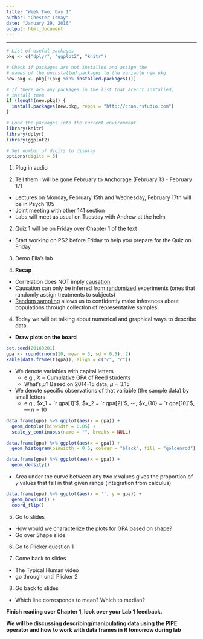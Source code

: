 ```yaml
---
title: "Week Two, Day 1"
author: "Chester Ismay"
date: "January 29, 2016"
output: html_document
---
```


***

```r
# List of useful packages
pkg <- c("dplyr", "ggplot2", "knitr")

# Check if packages are not installed and assign the
# names of the uninstalled packages to the variable new.pkg
new.pkg <- pkg[!(pkg %in% installed.packages())]

# If there are any packages in the list that aren't installed,
# install them
if (length(new.pkg)) {
  install.packages(new.pkg, repos = "http://cran.rstudio.com")
}

# Load the packages into the current environment
library(knitr)
library(dplyr)
library(ggplot2)

# Set number of digits to display
options(digits = 3)
```

1. Plug in audio

1. Tell them I will be gone February to Anchorage (February 13 - February 17)

  - Lectures on Monday, February 15th and Wednesday, February 17th will be in Psych 105
  - Joint meeting with other 141 section
  - Labs will meet as usual on Tuesday with Andrew at the helm

2. Quiz 1 will be on Friday over Chapter 1 of the text
  
  - Start working on PS2 before Friday to help you prepare for the Quiz on Friday

3. Demo Ella's lab

3. **Recap**

  - Correlation does NOT imply <u>causation</u>
  - Causation can only be inferred from <u>randomized</u> experiments (ones that randomly assign treatments to subjects)
  - <u>Random sampling</u> allows us to confidently make inferences about populations through collection of representative samples.
  
4. Today we will be talking about numerical and graphical ways to describe data
  - **Draw plots on the board**

```r
set.seed(20160201)
gpa <- round(rnorm(10, mean = 3, sd = 0.5), 2)
kable(data.frame(t(gpa)), align = c("c", "c"))
```
  
  - We denote variables with capital letters
    - e.g., $X$ = Cumulative GPA of Reed students
    - What's $\mu$? Based on 2014-15 data, $\mu = 3.15$
  - We denote specific observations of that variable (the sample data) by small letters
    - e.g., $x_1 = `r gpa[1]`$, $x_2 = `r gpa[2]`$, $\cdots$, $x_{10} = `r gpa[10]`$, --- $n = 10$
    
```r
data.frame(gpa) %>% ggplot(aes(x = gpa)) + 
  geom_dotplot(binwidth = 0.05) +
  scale_y_continuous(name = "", breaks = NULL)
```

```r
data.frame(gpa) %>% ggplot(aes(x = gpa)) + 
  geom_histogram(binwidth = 0.5, colour = "black", fill = "goldenrod")
```

```r
data.frame(gpa) %>% ggplot(aes(x = gpa)) + 
  geom_density()
```

- Area under the curve between any two $x$ values gives the proportion of $y$ values that fall in that given range (integration from calculus)

```r
data.frame(gpa) %>% ggplot(aes(x = '', y = gpa)) + 
  geom_boxplot() +
  coord_flip()
```

5. Go to slides

  - How would we characterize the plots for GPA based on shape?
  - Go over Shape slide

6. Go to Plicker question 1

7. Come back to slides 

  - The Typical Human video
  - go through until Plicker 2

8. Go back to slides

  - Which line corresponds to mean? Which to median?

**Finish reading over Chapter 1, look over your Lab 1 feedback.**  

**We will be discussing describing/manipulating data using the PIPE operator and how to work with data frames in R tomorrow during lab**